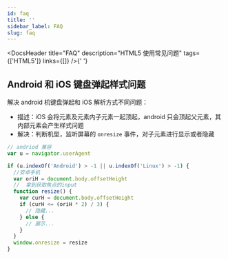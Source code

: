 ```yaml
---
id: faq
title: ''
sidebar_label: FAQ
slug: faq
---
```



<DocsHeader
  title="FAQ"
  description="HTML5 使用常见问题"
  tags={['HTML5']}
  links={[]}
/>{' '}

## Android 和 iOS 键盘弹起样式问题

解决 android 机键盘弹起和 iOS 解析方式不同问题：

- 描述：iOS 会将元素及元素内子元素一起顶起，android 只会顶起父元素，其内部元素会产生样式问题
- 解决：判断机型，监听屏幕的 `onresize` 事件，对子元素进行显示或者隐藏

```javascript
// andriod 兼容
var u = navigator.userAgent

if (u.indexOf('Android') > -1 || u.indexOf('Linux') > -1) {
  //安卓手机
  var oriH = document.body.offsetHeight
  //  拿到获取焦点的input
  function resize() {
    var curH = document.body.offsetHeight
    if (curH <= (oriH * 2) / 3) {
      // 隐藏...
    } else {
      // 展示...
    }
  }
  window.onresize = resize
}
```
